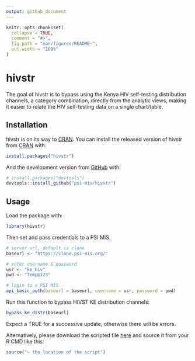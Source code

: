 ```yaml
---
output: github_document
---
```


<!-- README.md is generated from README.Rmd. Please edit that file -->

```r
knitr::opts_chunk$set(
  collapse = TRUE,
  comment = "#>",
  fig.path = "man/figures/README-",
  out.width = "100%"
)
```

# hivstr

<!-- badges: start -->
<!-- badges: end -->

The goal of hivstr is to bypass using the Kenya HIV self-testing distribution channels, a category combination, directly from the analytic views, making it easier to relate the HIV self-testing data on a single chart/table. 

## Installation

hivstr is on its way to [CRAN](https://CRAN.R-project.org). You can install the released version of hivstr from [CRAN](https://CRAN.R-project.org) with:

``` r
install.packages("hivstr")
```

And the development version from [GitHub](https://github.com/) with:

``` r
# install.packages("devtools")
devtools::install_github("psi-mis/hivstr")
```
## Usage

Load the package with:

```r
library(hivstr)

```

Then set and pass credentials to a PSI MIS. 

```r
# server url, default is clone
baseurl <- "https://clone.psi-mis.org/"

# enter username & password
usr <- "ke_hiv"
pwd <- "Temp@123"

# login to a PSI MIS
api_basic_auth(baseurl = baseurl, username = usr, password = pwd)

```

Run this function to bypass HIVST KE distribution channels:

```r

bypass_ke_distr(baseurl)

```

Expect a TRUE for a successive update, otherwise there will be errors.

Alternatively, please download the scripted file [here](https://github.com/psi-mis/hivstr/blob/main/ke_hivst-script.R) and source it from your R CMD like this: 

```r
source("~ the location of the script")
```

